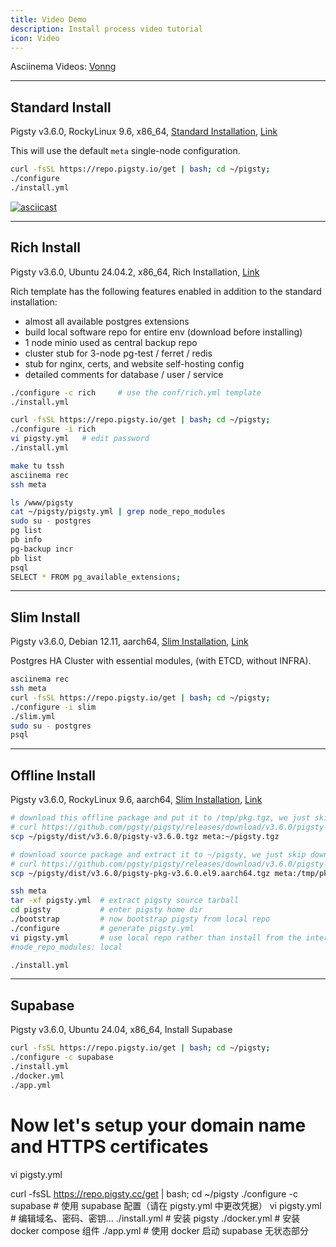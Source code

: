 ```yaml
---
title: Video Demo
description: Install process video tutorial
icon: Video
---
```


Asciinema Videos: [Vonng](https://asciinema.org/~Vonng)

--------

## Standard Install

Pigsty v3.6.0, RockyLinux 9.6, x86_64, [Standard Installation](/install/start), [Link](https://asciinema.org/a/731199)

This will use the default `meta` single-node configuration.

```bash
curl -fsSL https://repo.pigsty.io/get | bash; cd ~/pigsty;
./configure
./install.yml
```

[![asciicast](/img/asciinema/install.svg)](https://asciinema.org/a/731199)


--------

## Rich Install

Pigsty v3.6.0, Ubuntu 24.04.2, x86_64, Rich Installation, [Link]()

Rich template has the following features enabled in addition to the standard installation:

- almost all available postgres extensions
- build local software repo for entire env (download before installing)
- 1 node minio used as central backup repo
- cluster stub for 3-node pg-test / ferret / redis
- stub for nginx, certs, and website self-hosting config
- detailed comments for database / user / service

```bash
./configure -c rich     # use the conf/rich.yml template
./install.yml
```

```bash tab="command"
curl -fsSL https://repo.pigsty.io/get | bash; cd ~/pigsty;
./configure -i rich
vi pigsty.yml   # edit password
./install.yml
```
```bash tab="prepare"
make tu tssh
asciinema rec
ssh meta
```
```bash tab="show"
ls /www/pigsty
cat ~/pigsty/pigsty.yml | grep node_repo_modules
sudo su - postgres
pg list
pb info
pg-backup incr
pb list
psql
SELECT * FROM pg_available_extensions;
```


--------

## Slim Install

Pigsty v3.6.0, Debian 12.11, aarch64, [Slim Installation](/install/slim), [Link](https://asciinema.org/a/731200)

Postgres HA Cluster with essential modules, (with ETCD, without INFRA).

```bash
asciinema rec
ssh meta
curl -fsSL https://repo.pigsty.io/get | bash; cd ~/pigsty;
./configure -i slim
./slim.yml
sudo su - postgres
psql
```




--------

## Offline Install

Pigsty v3.6.0, RockyLinux 9.6, aarch64, [Slim Installation](/install/offline), [Link]()

```bash
# download this offline package and put it to /tmp/pkg.tgz, we just skip downloading here
# curl https://github.com/pgsty/pigsty/releases/download/v3.6.0/pigsty-pkg-v3.6.0.el9.x86_64.tgz -o /tmp/pkg.tgz
scp ~/pigsty/dist/v3.6.0/pigsty-v3.6.0.tgz meta:~/pigsty.tgz

# download source package and extract it to ~/pigsty, we just skip downloading here
# curl https://github.com/pgsty/pigsty/releases/download/v3.6.0/pigsty-v3.6.0.tgz -o ~/pigsty.tgz; tar xzf ~/pigsty.tgz -C ~/
scp ~/pigsty/dist/v3.6.0/pigsty-pkg-v3.6.0.el9.aarch64.tgz meta:/tmp/pkg.tgz

ssh meta
tar -xf pigsty.yml  # extract pigsty source tarball
cd pigsty           # enter pigsty home dir
./bootstrap         # now bootstrap pigsty from local repo
./configure         # generate pigsty.yml
vi pigsty.yml       # use local repo rather than install from the internet upstream repo
#node_repo_modules: local

./install.yml
```


--------

## Supabase

Pigsty v3.6.0, Ubuntu 24.04, x86_64, Install Supabase

```bash
curl -fsSL https://repo.pigsty.io/get | bash; cd ~/pigsty;
./configure -c supabase
./install.yml
./docker.yml
./app.yml
```

# Now let's setup your domain name and HTTPS certificates

vi pigsty.yml


curl -fsSL https://repo.pigsty.cc/get | bash; cd ~/pigsty
./configure -c supabase    # 使用 supabase 配置（请在 pigsty.yml 中更改凭据）
vi pigsty.yml              # 编辑域名、密码、密钥...
./install.yml              # 安装 pigsty
./docker.yml               # 安装 docker compose 组件
./app.yml                  # 使用 docker 启动 supabase 无状态部分


